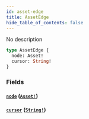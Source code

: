 ```yaml
---
id: asset-edge
title: AssetEdge
hide_table_of_contents: false
---
```



No description

```graphql
type AssetEdge {
  node: Asset!
  cursor: String!
}
```


### Fields

#### [`node`](#) ([`Asset!`](/docs/testnet/graphql/objects/asset))




#### [`cursor`](#) ([`String!`](/docs/testnet/graphql/scalars/string))






